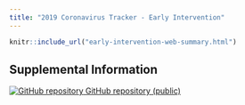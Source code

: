 ```yaml
---
title: "2019 Coronavirus Tracker - Early Intervention"
---
```

<p id="disclaimer"></p>
<div class="early-intervention-page">

```r
knitr::include_url("early-intervention-web-summary.html")
```
</div>

## Supplemental Information

<div class="container-frames">
<!-- 
<p>
  <a href="" target="_blank"></a> (html)
</p>
-->
<!-- Preprint: [download]() -->

<p>
  <a href="https://github.com/CEIDatUGA/ncov-early-intervention" target="_blank">
    <img src="images/GitHub-Mark-64px.png" id="github-icon" alt="GitHub repository"/>
    GitHub repository (public)
  </a>
</p>

</div>
